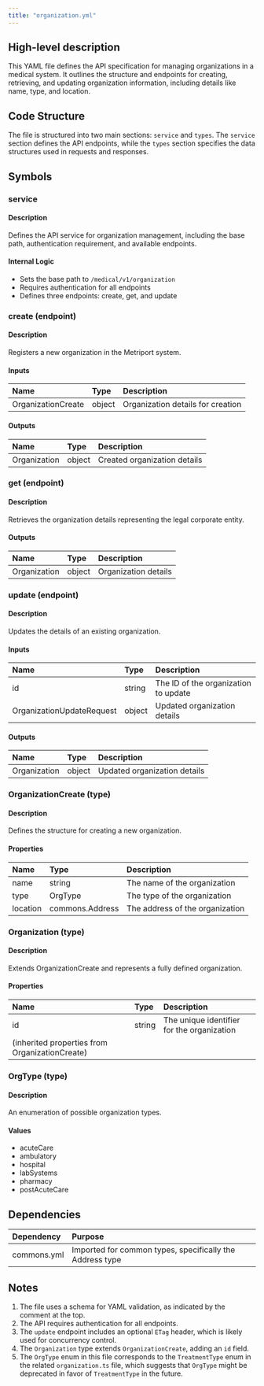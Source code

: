 ```yaml
---
title: "organization.yml"
---
```


## High-level description
This YAML file defines the API specification for managing organizations in a medical system. It outlines the structure and endpoints for creating, retrieving, and updating organization information, including details like name, type, and location.

## Code Structure
The file is structured into two main sections: `service` and `types`. The `service` section defines the API endpoints, while the `types` section specifies the data structures used in requests and responses.

## Symbols

### service
#### Description
Defines the API service for organization management, including the base path, authentication requirement, and available endpoints.

#### Internal Logic
- Sets the base path to `/medical/v1/organization`
- Requires authentication for all endpoints
- Defines three endpoints: create, get, and update

### create (endpoint)
#### Description
Registers a new organization in the Metriport system.

#### Inputs
| Name | Type | Description |
|:-----|:-----|:------------|
| OrganizationCreate | object | Organization details for creation |

#### Outputs
| Name | Type | Description |
|:-----|:-----|:------------|
| Organization | object | Created organization details |

### get (endpoint)
#### Description
Retrieves the organization details representing the legal corporate entity.

#### Outputs
| Name | Type | Description |
|:-----|:-----|:------------|
| Organization | object | Organization details |

### update (endpoint)
#### Description
Updates the details of an existing organization.

#### Inputs
| Name | Type | Description |
|:-----|:-----|:------------|
| id | string | The ID of the organization to update |
| OrganizationUpdateRequest | object | Updated organization details |

#### Outputs
| Name | Type | Description |
|:-----|:-----|:------------|
| Organization | object | Updated organization details |

### OrganizationCreate (type)
#### Description
Defines the structure for creating a new organization.

#### Properties
| Name | Type | Description |
|:-----|:-----|:------------|
| name | string | The name of the organization |
| type | OrgType | The type of the organization |
| location | commons.Address | The address of the organization |

### Organization (type)
#### Description
Extends OrganizationCreate and represents a fully defined organization.

#### Properties
| Name | Type | Description |
|:-----|:-----|:------------|
| id | string | The unique identifier for the organization |
| (inherited properties from OrganizationCreate) | | |

### OrgType (type)
#### Description
An enumeration of possible organization types.

#### Values
- acuteCare
- ambulatory
- hospital
- labSystems
- pharmacy
- postAcuteCare

## Dependencies
| Dependency | Purpose |
|:-----------|:--------|
| commons.yml | Imported for common types, specifically the Address type |

## Notes
1. The file uses a schema for YAML validation, as indicated by the comment at the top.
2. The API requires authentication for all endpoints.
3. The `update` endpoint includes an optional `ETag` header, which is likely used for concurrency control.
4. The `Organization` type extends `OrganizationCreate`, adding an `id` field.
5. The `OrgType` enum in this file corresponds to the `TreatmentType` enum in the related `organization.ts` file, which suggests that `OrgType` might be deprecated in favor of `TreatmentType` in the future.